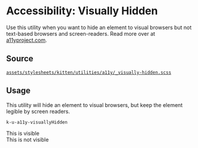 
<Meta title="Documentation/CSS Utilities/Accessibility/Visually Hidden" />

# Accessibility: Visually Hidden

Use this utility when you want to hide an element to visual browsers but not
text-based browsers and screen-readers. Read more over at
[a11yproject.com](https://www.a11yproject.com/posts/2013-01-11-how-to-hide-content/).

## Source

[`assets/stylesheets/kitten/utilities/a11y/_visually-hidden.scss`](https://github.com/KissKissBankBank/kitten/blob/master/assets/stylesheets/kitten/utilities/a11y/_visually-hidden.scss)

## Usage

This utility will hide an element to visual browsers, but keep the element
legible by screen readers.

`k-u-a11y-visuallyHidden`
<Canvas>
<p>
  <span>This is visible</span>
  <br />
  <span className="k-u-a11y-visuallyHidden">
    This is not visible
  </span>
</p>
</Canvas>
